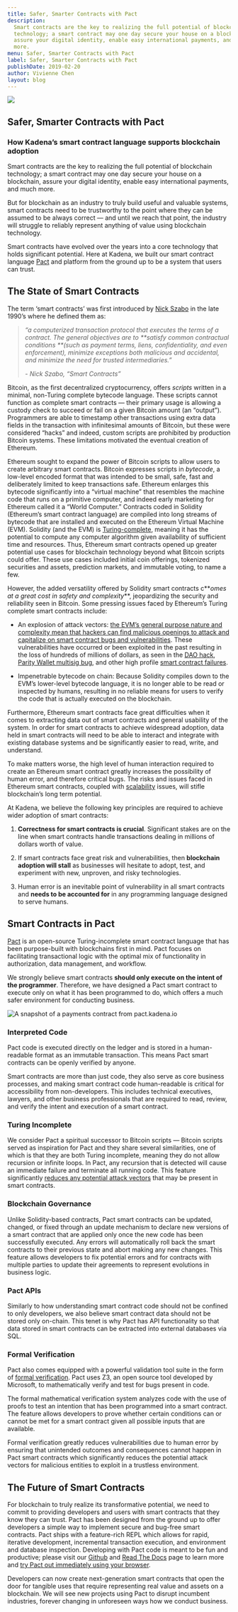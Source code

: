 ```yaml
---
title: Safer, Smarter Contracts with Pact
description:
  Smart contracts are the key to realizing the full potential of blockchain
  technology; a smart contract may one day secure your house on a blockchain,
  assure your digital identity, enable easy international payments, and much
  more.
menu: Safer, Smarter Contracts with Pact
label: Safer, Smarter Contracts with Pact
publishDate: 2019-02-20
author: Vivienne Chen
layout: blog
---
```


![](/assets/blog/1_F3EjRcDtfBjShCP0qszVLg.webp)

## Safer, Smarter Contracts with Pact

### How Kadena’s smart contract language supports blockchain adoption

Smart contracts are the key to realizing the full potential of blockchain
technology; a smart contract may one day secure your house on a blockchain,
assure your digital identity, enable easy international payments, and much more.

But for blockchain as an industry to truly build useful and valuable systems,
smart contracts need to be trustworthy to the point where they can be assumed to
be always correct — and until we reach that point, the industry will struggle to
reliably represent anything of value using blockchain technology.

Smart contracts have evolved over the years into a core technology that holds
significant potential. Here at Kadena, we built our smart contract language
[Pact](http://pact.kadena.io) and platform from the ground up to be a system
that users can trust.

## The State of Smart Contracts

The term ‘smart contracts’ was first introduced by
[Nick Szabo](https://en.wikipedia.org/wiki/Nick_Szabo) in the late 1990’s where
he defined them as:

> _“a computerized transaction protocol that executes the terms of a contract.
> The general objectives are to **satisfy common contractual conditions **(such
> as payment terms, liens, confidentiality, and even enforcement), minimize
> exceptions both malicious and accidental, and minimize the need for trusted
> intermediaries.”_
>
> _- Nick Szabo, “Smart Contracts”_

Bitcoin, as the first decentralized cryptocurrency, offers _scripts_ written in
a minimal, non-Turing complete bytecode language. These scripts cannot function
as complete smart contracts — their primary usage is allowing a custody check to
succeed or fail on a given Bitcoin amount (an “output”). Programmers are able to
timestamp other transactions using extra data fields in the transaction with
infinitesimal amounts of Bitcoin, but these were considered “hacks” and indeed,
custom scripts are prohibited by production Bitcoin systems. These limitations
motivated the eventual creation of Ethereum.

Ethereum sought to expand the power of Bitcoin scripts to allow users to create
arbitrary smart contracts. Bitcoin expresses scripts in _bytecode_, a low-level
encoded format that was intended to be small, safe, fast and deliberately
limited to keep transactions safe. Ethereum enlarges this bytecode significantly
into a “virtual machine” that resembles the machine code that runs on a
primitive computer, and indeed early marketing for Ethereum called it a “World
Computer.” Contracts coded in Solidity (Ethereum’s smart contract language) are
compiled into long streams of bytecode that are installed and executed on the
Ethereum Virtual Machine (EVM). Solidity (and the EVM) is
[Turing-complete](https://medium.com/kadena-io/turing-completeness-and-smart-contract-security-67e4c41704c),
meaning it has the potential to compute any computer algorithm given
availability of sufficient time and resources. Thus, Ethereum smart contracts
opened up greater potential use cases for blockchain technology beyond what
Bitcoin scripts could offer. These use cases included initial coin offerings,
tokenized securities and assets, prediction markets, and immutable voting, to
name a few.

However, the added versatility offered by Solidity smart contracts c**_omes at a
great cost in safety and complexity_**, jeopardizing the security and
reliability seen in Bitcoin. Some pressing issues faced by Ethereum’s Turing
complete smart contracts include:

- An explosion of attack vectors:
  [the EVM’s general purpose nature and complexity mean that hackers can find malicious openings to attack and capitalize on smart contract bugs and vulnerabilities](https://medium.com/kadena-io/the-evm-is-fundamentally-unsafe-ba486cb17f1f).
  These vulnerabilities have occurred or been exploited in the past resulting in
  the loss of hundreds of millions of dollars, as seen in the
  [DAO hack](https://www.coindesk.com/understanding-dao-hack-journalists/),
  [Parity Wallet multisig bug](https://cointelegraph.com/news/parity-multisig-wallet-hacked-or-how-come),
  and other high profile
  [smart contract failures](https://applicature.com/blog/history-of-ethereum-security-vulnerabilities-hacks-and-their-fixes).

- Impenetrable bytecode on chain: Because Solidity compiles down to the EVM’s
  lower-level bytecode language, it is no longer able to be read or inspected by
  humans, resulting in no reliable means for users to verify the code that is
  actually executed on the blockchain.

Furthermore, Ethereum smart contracts face great difficulties when it comes to
extracting data out of smart contracts and general usability of the system. In
order for smart contracts to achieve widespread adoption, data held in smart
contracts will need to be able to interact and integrate with existing database
systems and be significantly easier to read, write, and understand.

To make matters worse, the high level of human interaction required to create an
Ethereum smart contract greatly increases the possibility of human error, and
therefore critical bugs. The risks and issues faced in Ethereum smart contracts,
coupled with
[scalability](https://cointelegraph.com/explained/blockchains-scaling-problem-explained)
issues, will stifle blockchain’s long term potential.

At Kadena, we believe the following key principles are required to achieve wider
adoption of smart contracts:

1.  **Correctness for smart contracts is crucial**. Significant stakes are on
    the line when smart contracts handle transactions dealing in millions of
    dollars worth of value.

2.  If smart contracts face great risk and vulnerabilities, then **blockchain
    adoption will stall** as businesses will hesitate to adopt, test, and
    experiment with new, unproven, and risky technologies.

3.  Human error is an inevitable point of vulnerability in all smart contracts
    and **needs to be accounted for** in any programming language designed to
    serve humans.

## Smart Contracts in Pact

[Pact](http://pact.kadena.io) is an open-source Turing-incomplete smart contract
language that has been purpose-built with blockchains first in mind. Pact
focuses on facilitating transactional logic with the optimal mix of
functionality in authorization, data management, and workflow.

We strongly believe smart contracts **should only execute on the intent of the
programmer**. Therefore, we have designed a Pact smart contract to execute only
on what it has been programmed to do, which offers a much safer environment for
conducting business.

![A snapshot of a payments contract from pact.kadena.io](/assets/blog/1_j9I9GRBJqGvdOGTh9tfbEg.webp)

### Interpreted Code

Pact code is executed directly on the ledger and is stored in a human-readable
format as an immutable transaction. This means Pact smart contracts can be
openly verified by anyone.

Smart contracts are more than just code, they also serve as core business
processes, and making smart contract code human-readable is critical for
accessibility from non-developers. This includes technical executives, lawyers,
and other business professionals that are required to read, review, and verify
the intent and execution of a smart contract.

### Turing Incomplete

We consider Pact a spiritual successor to Bitcoin scripts — Bitcoin scripts
served as inspiration for Pact and they share several similarities, one of which
is that they are both Turing incomplete, meaning they do not allow recursion or
infinite loops. In Pact, any recursion that is detected will cause an immediate
failure and terminate all running code. This feature significantly
[reduces any potential attack vectors](https://medium.com/kadena-io/turing-completeness-and-smart-contract-security-67e4c41704c)
that may be present in smart contracts.

### Blockchain Governance

Unlike Solidity-based contracts, Pact smart contracts can be updated, changed,
or fixed through an update mechanism to declare new versions of a smart contract
that are applied only once the new code has been successfully executed. Any
errors will automatically roll back the smart contracts to their previous state
and abort making any new changes. This feature allows developers to fix
potential errors and for contracts with multiple parties to update their
agreements to represent evolutions in business logic.

### Pact APIs

Similarly to how understanding smart contract code should not be confined to
only developers, we also believe smart contract data should not be stored only
on-chain. This tenet is why Pact has API functionality so that data stored in
smart contracts can be extracted into external databases via SQL.

### Formal Verification

Pact also comes equipped with a powerful validation tool suite in the form of
[formal verification](https://medium.com/kadena-io/pact-formal-verification-for-blockchain-smart-contracts-done-right-889058bd8c3f).
Pact uses Z3, an open source tool developed by Microsoft, to mathematically
verify and test for bugs present in code.

The formal mathematical verification system analyzes code with the use of proofs
to test an intention that has been programmed into a smart contract. The feature
allows developers to prove whether certain conditions can or cannot be met for a
smart contract given all possible inputs that are available.

Formal verification greatly reduces vulnerabilities due to human error by
ensuring that unintended outcomes and consequences cannot happen in Pact smart
contracts which significantly reduces the potential attack vectors for malicious
entities to exploit in a trustless environment.

## The Future of Smart Contracts

For blockchain to truly realize its transformative potential, we need to commit
to providing developers and users with smart contracts that they know they can
trust. Pact has been designed from the ground up to offer developers a simple
way to implement secure and bug-free smart contracts. Pact ships with a
feature-rich REPL which allows for rapid, iterative development, incremental
transaction execution, and environment and database inspection. Developing with
Pact code is meant to be fun and productive; please visit our
[Github](http://Github.com/kadena-io) and
[Read The Docs](https://pact-language.readthedocs.io/en/latest/) page to learn
more and [try Pact out immediately using your browser](http://pact.kadena.io).

Developers can now create next-generation smart contracts that open the door for
tangible uses that require representing real value and assets on a blockchain.
We will see new projects using Pact to disrupt incumbent industries, forever
changing in unforeseen ways how we conduct business.
